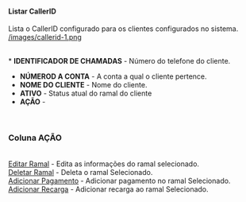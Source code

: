 ==== Listar CallerID ====

Lista o CallerID configurado para os clientes configurados no sistema.
<br>

[[/images/callerid-1.png]]


<br>
* '''IDENTIFICADOR DE CHAMADAS''' - Número do telefone do cliente.
* '''NÚMEROD A CONTA''' - A conta a qual o cliente pertence.
* '''NOME DO CLIENTE''' - Nome do cliente.
* '''ATIVO''' - Status atual do ramal do cliente
* '''AÇÃO''' - 

<br>



=== Coluna AÇÃO ===
<br>
[[/images/edit.png|Editar Ramal]] - Edita as informações do ramal selecionado.<br>
[[/images/delete.png|Deletar Ramal]] - Deleta o ramal Selecionado.<br>
[[/images/money.png|Adicionar Pagamento]] - Adicionar pagamento no ramal Selecionado.<br>
[[/images/brick_add.png|Adicionar Recarga]] - Adicionar recarga ao ramal Selecionado.<br>

<br>
